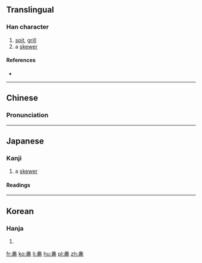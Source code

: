 ==Translingual==

===Han character===
{{Han char|rn=2|rad=丨|as=07|sn=8|four=55006|canj=LLWW|ids=⿻吕⿰丿丨}}

# [[spit]], [[grill]]
# a [[skewer]]

====References====
* {{Han ref|kx=0080.040|dkj=00082|dj=0162.050|hdz=10030.040|uh=4E33|ud=20019|bh=CBB1|bd=52145}}

----

==Chinese==
{{zh-forms}}

===Pronunciation===
{{zh-pron
|m=chǎn
|c=caan2
|mc=y
|oc=y
|ma=
|cat=n
}}

----

==Japanese==

===Kanji===
{{ja-kanji|grade=uc|rs=丨07}}

# a [[skewer]]

====Readings====
{{ja-readings
|on=[[さん]] (san), [[せん]] (sen)
|kun=[[くし]] (kushi)
}}

----

==Korean==

===Hanja===
{{ko-hanja|hangeul=찬|rv=chan|mr=ch'an}}

# {{defn|lang=ko|sort=丨07}}

[[fr:丳]]
[[ko:丳]]
[[li:丳]]
[[hu:丳]]
[[pl:丳]]
[[zh:丳]]